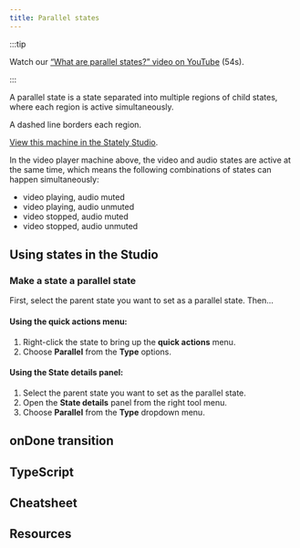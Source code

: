 ```yaml
---
title: Parallel states
---
```



:::tip

Watch our [“What are parallel states?” video on YouTube](https://www.youtube.com/watch?v=CWwgT1TbI4c&list=PLvWgkXBB3dd4I_l-djWVU2UGPyBgKfnTQ&index=6) (54s).

:::

A parallel state is a state separated into multiple regions of child states, where each region is active simultaneously.

A dashed line borders each region.

<p>
<ThemedImage
  alt="A state machine containing two region states with dashed borders around the outside. The first region is the video state which is active at the same time as the audio state, and contains a playing and stopped state, with stop and play events. The other region is an audio state, which is active at the same time as the video state, and has muted and unmuted states, and unmute and mute events."
  sources={{
    light: 'https://stately.ai/registry/machines/733de338-26cb-40a5-a0b5-b76bfc0405c3.light.png',
    dark: 'https://stately.ai/registry/machines/733de338-26cb-40a5-a0b5-b76bfc0405c3.dark.png',
  }}
/>
</p>

[View this machine in the Stately Studio](https://stately.ai/registry/editor/e13bef2b-bb13-4465-96ac-0bc25340688e?machineId=733de338-26cb-40a5-a0b5-b76bfc0405c3).

In the video player machine above, the video and audio states are active at the same time, which means the following combinations of states can happen simultaneously:

- video playing, audio muted
- video playing, audio unmuted
- video stopped, audio muted
- video stopped, audio unmuted

## Using states in the Studio

### Make a state a parallel state

First, select the parent state you want to set as a parallel state. Then…

#### Using the **quick actions** menu:

1. Right-click the state to bring up the **quick actions** menu.
2. Choose **Parallel** from the **Type** options.

#### Using the **State details** panel:

1. Select the parent state you want to set as the parallel state.
2. Open the **State details** panel from the right tool menu.
3. Choose **Parallel** from the **Type** dropdown menu.

## onDone transition

## TypeScript

## Cheatsheet

## Resources
